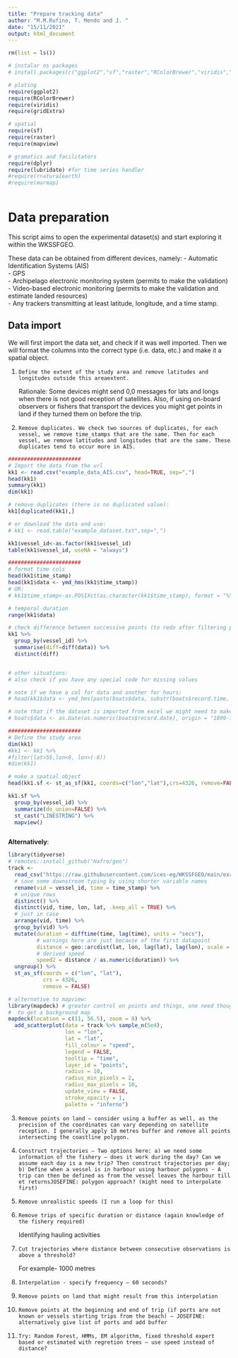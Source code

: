 ```yaml
---
title: "Prepare tracking data"
author: "M.M.Rufino, T. Mendo and J. "
date: "15/11/2021"
output: html_document
---
```



```r

rm(list = ls())

# instalar os packages
# install.packages(c("ggplot2","sf","raster","RColorBrewer","viridis","gridExtra","dplyr","rasterVis","marmap","rnaturalearth))

# ploting
require(ggplot2)
require(RColorBrewer)
require(viridis)
require(gridExtra)

# spatial
require(sf)
require(raster)
require(mapview)

# gramatics and facilitators
require(dplyr)
require(lubridate) #for time series handler
#require(rnaturalearth)
#require(marmap)



```

# Data preparation

This script aims to open the experimental dataset(s) and start exploring it within the WKSSFGEO.\

These data can be obtained from different devices, namely:
- Automatic Identification Systems (AIS)\
- GPS\
- Archipelago electronic monitoring system (permits to make the validation)\
- Video-based electronic monitoring (permits to make the validation and estimate landed resources)\
- Any trackers transmitting at least latitude, longitude, and a time stamp.\


## Data import

We will first import the data set, and check if it was well imported.
Then we will format the columns into the correct type (i.e. data, etc.) and make it a spatial object.\


1)     Define the extent of the study area and remove latitudes and longitudes outside this areaextent. 
Rationale: Some devices might send 0,0 messages for lats and longs when there is not good reception of satellites. Also, if using on-board observers or fishers that transport the devices you might get points in land if they turned them on before the trip.

2)     Remove duplicates. We check two sources of duplicates, for each vessel, we remove time_stamps that are the same. Then for each vessel, we remove latitudes and longitudes that are the same. These duplicates tend to occur more in AIS.


```r

#######################
# Import the data from the url
kk1 <- read.csv("example_data_AIS.csv", head=TRUE, sep=",")
head(kk1)
summary(kk1)
dim(kk1)

# remove duplicates (there is no duplicated value):
kk1[duplicated(kk1),]

# or download the data and use:
# kk1 <- read.table("example_dataset.txt",sep=",")

kk1$vessel_id<-as.factor(kk1$vessel_id)
table(kk1$vessel_id, useNA = "always")

#######################
# format time cols
head(kk1$time_stamp)
head(kk1$data <- ymd_hms(kk1$time_stamp))
# OR:
# kk1$time_stamp<-as.POSIXct(as.character(kk1$time_stamp), format = "%Y-%m-%d %H:%M:%S")

# temporal duration
range(kk1$data)

# check difference between successive points (to redo after filtering perhaps)
kk1 %>% 
  group_by(vessel_id) %>% 
  summarise(diff=diff(data)) %>% 
  distinct(diff)


# other situations:
# also check if you have any special code for missing values

# note if we have a col for data and another for hours:
# head(kk1$data <- ymd_hms(paste(boats$data, substr(boats$record.time, 1, 8))))

# note that if the dataset is imported from excel we might need to make something like this
# boats$data <- as.Date(as.numeric(boats$record.date), origin = "1899-12-30")

#######################
# Define the study area
dim(kk1)
#kk1 <- kk1 %>% 
#filter(lat>55,lon<0, lon>(-8))
#dim(kk1)

# make a spatial object
head(kk1.sf <- st_as_sf(kk1, coords=c("lon","lat"),crs=4326, remove=FALSE))

kk1.sf %>% 
  group_by(vessel_id) %>% 
  summarize(do_union=FALSE) %>% 
  st_cast("LINESTRING") %>% 
  mapview()



```

**Alternatively**:
```r
library(tidyverse)
# remotes::install_github("Hafro/geo")
track <-
  read_csv("https://raw.githubusercontent.com/ices-eg/WKSSFGEO/main/example_data_AIS.csv") %>% 
  # save some downstream typing by using shorter variable names
  rename(vid = vessel_id, time = time_stamp) %>%  
  # unique rows
  distinct() %>% 
  distinct(vid, time, lon, lat, .keep_all = TRUE) %>% 
  # just in case
  arrange(vid, time) %>% 
  group_by(vid) %>% 
  mutate(duration = difftime(time, lag(time), units = "secs"),
         # warnings here are just because of the first datapoint
         distance = geo::arcdist(lat, lon, lag(lat), lag(lon), scale = "km") * 1000,
         # derived speed
         speed2 = distance / as.numeric(duration)) %>% 
  ungroup() %>% 
  st_as_sf(coords = c("lon", "lat"),
           crs = 4326,
           remove = FALSE)
```

```r
# alternative to mapview:
library(mapdeck) # greater control on points and things, one need though a token
#  to get a background map
mapdeck(location = c(11, 56.5), zoom = 8) %>% 
  add_scatterplot(data = track %>% sample_n(5e4),
                  lon = "lon", 
                  lat = "lat",
                  fill_colour = "speed",
                  legend = FALSE,
                  tooltip = "time",
                  layer_id = "points",
                  radius = 10,
                  radius_min_pixels = 2,
                  radius_max_pixels = 10,
                  update_view = FALSE,
                  stroke_opacity = 1,
                  palette = "inferno")
```



3)     Remove points on land – consider using a buffer as well, as the precision of the coordinates can vary depending on satellite reception. I generally apply 10 metres buffer and remove all points intersecting the coastline polygon. 
4)     Construct trajectories – Two options here: a) we need some information of the fishery – does it work during the day? Can we assume each day is a new trip? Then construct trajectories per day; b) Define when a vessel is in harbour using harbour polygons - A trip can then be defined as from the vessel leaves the harbour till et returnsJOSEFINE: polygon approach? (might need to interpolate first)
5)     Remove unrealistic speeds (I run a loop for this)
6)     Remove trips of specific duration or distance (again knowledge of the fishery required)
Identifying hauling activities
1)     Cut trajectories where distance between consecutive observations is above a threshold?
For example- 1000 metres
2)     Interpolation - specify frequency – 60 seconds?
3)     Remove points on land that might result from this interpolation
4)     Remove points at the beginning and end of trip (if ports are not known or vessels starting trips from the beach) – JOSEFINE: alternatively give list of ports and add buffer 
5)     Try: Random Forest, HMMs, EM algorithm, fixed threshold expert based or estimated with regretion trees – use speed instead of distance?



